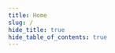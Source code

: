 ---
title: Home
slug: /
hide_title: true
hide_table_of_contents: true
---


<div style={{display: 'flex', alignItems:'flex-start', flexDirection:'column', justifyContent:'flex-start',
  maxWidth:851
}}>
<Hero />

<div className="row" style={{ marginBottom: 64 }}>
  <div className="col col--4" style={{ padding: 8 }}>
    <GettingStartedCard
      name="Getting Started"
      description="A series of quick starts to get you off localhost"
      link="/getting-started/deploying-contracts"
      image="/assets/flag.svg"
    />
  </div>
  <div className="col col--4" style={{ padding: 8 }}>
    <GettingStartedCard
      name="SDK Reference"
      description="References for our Solidity, React, Python and Go SDKs"
      link="/web3-sdk"
      image="/assets/sdk-reference.svg"
    />
  </div>
  <div className="col col--4" style={{ padding: 8 }}>
    <GettingStartedCard
      name="Support"
      description="Get in touch with our team"
      link="https://discord.gg/thirdweb"
      image="/assets/support.svg"
    />
  </div>
</div>

<ExploreProductsSection />

<LearnSection />

</div>

